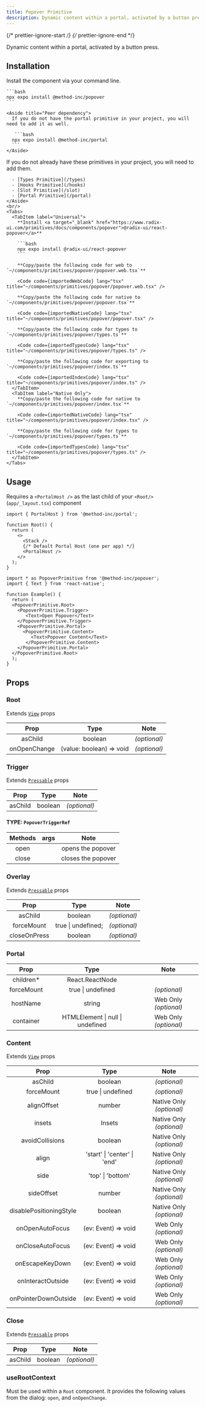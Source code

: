 ```yaml
---
title: Popover Primitive
description: Dynamic content within a portal, activated by a button press.
---
```


{/* prettier-ignore-start */}
{/* prettier-ignore-end */}



Dynamic content within a portal, activated by a button press.

## Installation

<Tabs>
  <TabItem label="NPM">

  Install the component via your command line.

    ```bash
    npx expo install @method-inc/popover
    ```

    <Aside title="Peer dependency">
      If you do not have the portal primitive in your project, you will need to add it as well.

       ```bash
      npx expo install @method-inc/portal
      ```
    </Aside>

  </TabItem>
  <TabItem label="Manual">
    <Aside title="Uses shared primitives">
      If you do not already have these primitives in your project, you will need to add them.

      - [Types Primitive](/types)
      - [Hooks Primitive](/hooks)
      - [Slot Primitive](/slot)
      - [Portal Primitive](/portal)
    </Aside>
    <br/>
    <Tabs>
      <TabItem label="Universal">
        **Install <a target="_blank" href="https://www.radix-ui.com/primitives/docs/components/popover">@radix-ui/react-popover</a>**

        ```bash
        npx expo install @radix-ui/react-popover
        ```

        **Copy/paste the following code for web to  `~/components/primitives/popover/popover.web.tsx`**

        <Code code={importedWebCode} lang="tsx" title="~/components/primitives/popover/popover.web.tsx" />

        **Copy/paste the following code for native to  `~/components/primitives/popover/popover.tsx`**

        <Code code={importedNativeCode} lang="tsx" title="~/components/primitives/popover/popover.tsx" />

        **Copy/paste the following code for types to  `~/components/primitives/popover/types.ts`**

        <Code code={importedTypesCode} lang="tsx" title="~/components/primitives/popover/types.ts" />

        **Copy/paste the following code for exporting to  `~/components/primitives/popover/index.ts`**

        <Code code={importedIndexCode} lang="tsx" title="~/components/primitives/popover/index.ts" />
      </TabItem>
      <TabItem label="Native Only">
        **Copy/paste the following code for native to  `~/components/primitives/popover/index.tsx`**

        <Code code={importedNativeCode} lang="tsx" title="~/components/primitives/popover/index.tsx" />

        **Copy/paste the following code for types to  `~/components/primitives/popover/types.ts`**

        <Code code={importedTypesCode} lang="tsx" title="~/components/primitives/popover/types.ts" />
      </TabItem>
    </Tabs>
  </TabItem>
</Tabs>

## Usage

<Aside type="caution">

  Requires a `<PortalHost />` as the last child of your `<Root/>` (`app/_layout.tsx`) component

  ```tsx
  import { PortalHost } from '@method-inc/portal';

  function Root() {
    return (
      <>
        <Stack />
        {/* Default Portal Host (one per app) */}
        <PortalHost />
      </>
    );
  }
  ```

</Aside>

```tsx
import * as PopoverPrimitive from '@method-inc/popover';
import { Text } from 'react-native';

function Example() {
  return (
  <PopoverPrimitive.Root>
    <PopoverPrimitive.Trigger>
       <Text>Open Popover</Text>
    </PopoverPrimitive.Trigger>
    <PopoverPrimitive.Portal>
      <PopoverPrimitive.Content>
         <Text>Popover Content</Text>
       </PopoverPrimitive.Content>
    </PopoverPrimitive.Portal>
  </PopoverPrimitive.Root>
  );
}
```

## Props

### Root

Extends [`View`](https://reactnative.dev/docs/view#props) props

|     Prop     |           Type           |     Note     |
| :----------: | :----------------------: | :----------: |
|   asChild    |         boolean          | _(optional)_ |
| onOpenChange | (value: boolean) => void | _(optional)_ |

### Trigger

Extends [`Pressable`](https://reactnative.dev/docs/pressable#props) props

|  Prop   |  Type   |     Note     |
| :-----: | :-----: | :----------: |
| asChild | boolean | _(optional)_ |

#### TYPE: `PopoverTriggerRef`

| Methods |  args   |          Note            |
| :-----: | :-----: | :----------------------: |
|  open   |         | opens the popover |
|  close  |         | closes the popover|

### Overlay

Extends [`Pressable`](https://reactnative.dev/docs/pressable#props) props

|     Prop     |        Type        |     Note     |
| :----------: | :----------------: | :----------: |
|   asChild    |      boolean       | _(optional)_ |
|  forceMount  | true \| undefined; | _(optional)_ |
| closeOnPress |      boolean       | _(optional)_ |

### Portal

|    Prop    |               Type               |         Note          |
| :--------: | :------------------------------: | :-------------------: |
| children\* |         React.ReactNode          |                       |
| forceMount |        true \| undefined         |     _(optional)_      |
|  hostName  |              string              | Web Only _(optional)_ |
| container  | HTMLElement \| null \| undefined | Web Only _(optional)_ |

### Content

Extends [`View`](https://reactnative.dev/docs/view#props) props

|         Prop         |        Type         |         Note          |
| :------------------: | :-----------------: | :-------------------: |
|       asChild        |       boolean       |     _(optional)_      |
|      forceMount      |  true \| undefined  |     _(optional)_      |
|       alignOffset       |                    number                    | Native Only _(optional)_       |
|         insets          |                    Insets                    | Native Only _(optional)_       |
|     avoidCollisions     |                   boolean                    | Native Only _(optional)_       |
|          align          |         'start' \| 'center' \| 'end'         | Native Only _(optional)_       |
|          side           |              'top' \| 'bottom'               | Native Only _(optional)_       |
|       sideOffset        |                    number                    | Native Only _(optional)_       |
| disablePositioningStyle |                   boolean                    | Native Only _(optional)_ |
|   onOpenAutoFocus    | (ev: Event) => void | Web Only _(optional)_ |
|   onCloseAutoFocus   | (ev: Event) => void | Web Only _(optional)_ |
|   onEscapeKeyDown    | (ev: Event) => void | Web Only _(optional)_ |
|  onInteractOutside   | (ev: Event) => void | Web Only _(optional)_ |
| onPointerDownOutside | (ev: Event) => void | Web Only _(optional)_ |


### Close

Extends [`Pressable`](https://reactnative.dev/docs/pressable#props) props

|  Prop   |  Type   |     Note     |
| :-----: | :-----: | :----------: |
| asChild | boolean | _(optional)_ |

### useRootContext

Must be used within a `Root` component. It provides the following values from the dialog: `open`, and `onOpenChange`.
